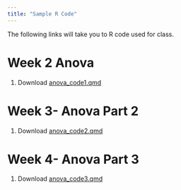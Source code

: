```yaml
---
title: "Sample R Code"
---
```


The following links will take you to R code used for class.

# Week 2 Anova

1.  <i class="bi bi-download"></i> Download [anova_code1.qmd](https://drive.google.com/file/d/187rYY375SYVeVrb5Thfux5N514oomhDP/view?usp=share_link)

# Week 3- Anova Part 2

1.  <i class="bi bi-download"></i> Download [anova_code2.qmd](https://drive.google.com/file/d/18HCjs1cbOdOHfdEhbgk7X4U4-Jxf-Vb8/view?usp=share_link)

# Week 4- Anova Part 3

1.  <i class="bi bi-download"></i> Download [anova_code3.qmd](https://drive.google.com/file/d/19GMhSWHi9HIwepjtuMExUeEWMsNe7fo7/view?usp=share_link)
